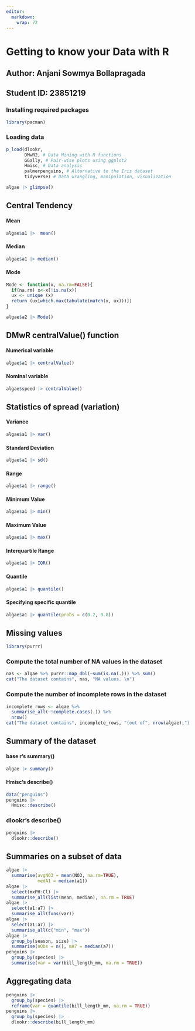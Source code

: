 ```yaml
---
editor: 
  markdown: 
    wrap: 72
---
```

# Getting to know your Data with R

## Author: Anjani Sowmya Bollapragada
## Student ID: 23851219

### Installing required packages

```r
library(pacman)
```

### Loading data

```r
p_load(dlookr,
       DMwR2, # Data Mining with R functions
       GGally, # Pair-wise plots using ggplot2
       Hmisc, # Data analysis 
       palmerpenguins, # Alternative to the Iris dataset
       tidyverse) # Data wrangling, manipulation, visualization
```

```r
algae |> glimpse()
```

## Central Tendency

#### Mean
```r
algae$a1 |>  mean()
```
#### Median
```r
algae$a1 |> median()
```
#### Mode
```r
Mode <- function(x, na.rm=FALSE){
  if(na.rm) x<-x[!is.na(x)]
  ux <- unique (x)
  return (ux[which.max(tabulate(match(x, ux)))])
}

algae$a2 |> Mode()
```

## DMwR centralValue() function

#### Numerical variable
```r
algae$a1 |> centralValue()
```

#### Nominal variable
```r
algae$speed |> centralValue()
```


## Statistics of spread (variation)

#### Variance
```r
algae$a1 |> var()
```
#### Standard Deviation
```r
algae$a1 |> sd()
```
#### Range
```r
algae$a1 |> range()
```
#### Minimum Value
```r
algae$a1 |> min()
```
#### Maximum Value
```r
algae$a1 |> max()
```
#### Interquartile Range
```r
algae$a1 |> IQR()
```
#### Quantile
```r
algae$a1 |> quantile()
```
#### Specifying specific quantile
```r
algae$a1 |> quantile(probs = c(0.2, 0.8))
```
## Missing values

```r
library(purrr)
```

### Compute the total number of NA values in the dataset

```r
nas <- algae %>% purrr::map_dbl(~sum(is.na(.))) %>% sum()
cat("The dataset contains", nas, "NA values. \n")
```
### Compute the number of incomplete rows in the dataset

```r
incomplete_rows <- algae %>%
  summarise_all(~!complete.cases(.)) %>%
  nrow() 
cat("The dataset contains", incomplete_rows, "(out of", nrow(algae),") incomplete rows. \n")
```

## Summary of the dataset

#### base r's summary()
```r
algae |> summary()
```

#### Hmisc's describe()
```r
data("penguins")
penguins |>
  Hmisc::describe()
```

### dlookr's describe()
```r
penguins |>
  dlookr::describe()
```

## Summaries on a subset of data

```r
algae |>
  summarise(avgNO3 = mean(NO3, na.rm=TRUE),
            medA1 = median(a1))
algae |>
  select(mxPH:Cl) |>
  summarise_all(list(mean, median), na.rm = TRUE)
algae |>
  select(a1:a7) |>
  summarise_all(funs(var))
algae |>
  select(a1:a7) |>
  summarise_all(c("min", "max"))
algae |>
  group_by(season, size) |>
  summarise(nObs = n(), mA7 = median(a7))
penguins |> 
  group_by(species) |>
  summarise(var = var(bill_length_mm, na.rm = TRUE))
```

## Aggregating data

```r
penguins |>
  group_by(species) |>
  reframe(var = quantile(bill_length_mm, na.rm = TRUE))
penguins |>
  group_by(species) |>
  dlookr::describe(bill_length_mm)
```

